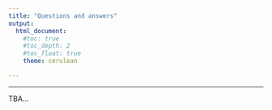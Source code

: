 ---
title: "Questions and answers"
output: 
  html_document:
    #toc: true
    #toc_depth: 2
    #toc_float: true
    theme: cerulean

---
<style type="text/css">
h1.title {
  font-size: 30px;
}

h1 { /* Header 1 */
  font-size: 20px
}
</style>
***
TBA...